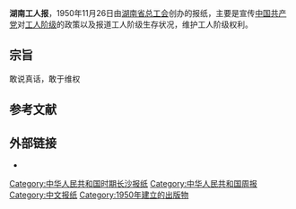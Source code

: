 {{Infobox Newspaper
| 名称    = 湖南工人报
| 报头    = 
| 图像    = 
| 图像说明= 
| 类型    = 周报
| 版式    = 大报
| 拥有者  = 湖南省总工会
| 出版商  = 长沙晚报报业集团印务公司
| 编辑    = 
| 主编    = 肖建勇等
| 副主编  = 
| 作者群  = 
| 创刊日  = 1950年11月26日
| 停刊日  = 
| 政治立场= 
| 语言    = 简体中文
| 售价    = 156￥/1年
| 总部    = [[湖南省|湖南省]][[长沙市|长沙市]][[民主东街|民主东街]]11号<ref>{{cite web |url=http://edu.rednet.cn/c/2012/09/14/2750866.htm |title=2012年湖南工人报招聘记者|date=2012-09-14 |accessdate=2012-09-14 |work=红网|archive-url=https://web.archive.org/web/20121003071554/http://edu.rednet.cn/c/2012/09/14/2750866.htm |archive-date=2012-10-03 |dead-url=yes}}</ref>
| 发行量  = 100万份
| ISSN    = CN43-0033
| 网站    = {{URL|http://hngrb.rednet.cn}} 
}}
'''湖南工人报'''，1950年11月26日由[[湖南省总工会|湖南省总工会]]创办的报纸，主要是宣传[[中国共产党|中国共产党]]对[[工人阶级|工人阶级]]的政策以及报道工人阶级生存状况，维护工人阶级权利。

== 宗旨 ==
敢说真话，敢于维权

==参考文献==
{{reflist}}

== 外部链接 ==
*{{Official website|1=http://hngrb.rednet.cn}}

{{DEFAULTSORT:H湖}}
[[Category:中华人民共和国时期长沙报纸|Category:中华人民共和国时期长沙报纸]]
[[Category:中华人民共和国周报|Category:中华人民共和国周报]]
[[Category:中文报纸|Category:中文报纸]]
[[Category:1950年建立的出版物|Category:1950年建立的出版物]]